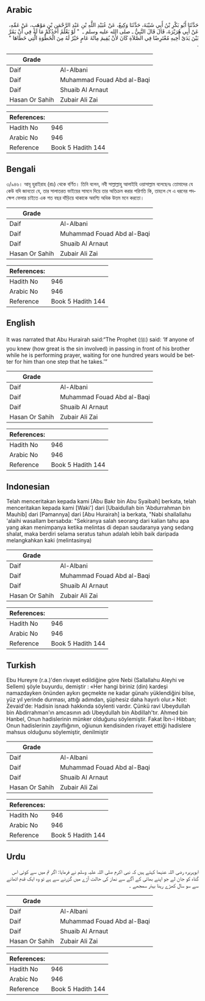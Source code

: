 ## Arabic


<div dir="rtl" lang="ar" style={{fontSize:'larger',backgroundColor:'#f8f9fa',padding:20}}>
حَدَّثَنَا أَبُو بَكْرِ بْنُ أَبِي شَيْبَةَ، حَدَّثَنَا وَكِيعٌ، عَنْ عُبَيْدِ اللَّهِ بْنِ عَبْدِ الرَّحْمَنِ بْنِ مَوْهَبٍ، عَنْ عَمِّهِ، عَنْ أَبِي هُرَيْرَةَ، قَالَ قَالَ النَّبِيُّ ـ صلى الله عليه وسلم ـ ‏ "‏ لَوْ يَعْلَمُ أَحَدُكُمْ مَا لَهُ فِي أَنْ يَمُرَّ بَيْنَ يَدَىْ أَخِيهِ مُعْتَرِضًا فِي الصَّلاَةِ كَانَ لأَنْ يُقِيمَ مِائَةَ عَامٍ خَيْرٌ لَهُ مِنَ الْخَطْوَةِ الَّتِي خَطَاهَا ‏"‏ ‏.‏
</div>
<div style={{backgroundColor:'#f8f9fa',padding:20, marginBottom: 10}}><table> <thead> <tr> <th>Grade</th> <th></th> </tr> </thead> <tbody> <tr><td>Daif</td><td>Al-Albani</td></tr><tr><td>Daif</td><td>Muhammad Fouad Abd al-Baqi</td></tr><tr><td>Daif</td><td>Shuaib Al Arnaut</td></tr><tr><td>Hasan Or Sahih</td><td>Zubair Ali Zai</td></tr></tbody></table><table> <thead> <tr> <th>References:</th> <th></th> </tr> </thead> <tbody><tr><td>Hadith No</td><td>946</td></tr><tr><td>Arabic No</td><td>946</td></tr><tr><td>Reference</td><td>Book 5 Hadith 144</td></tr></tbody></table></div>

## Bengali


<div dir="ltr" lang="bn" style={{fontSize:'larger',backgroundColor:'#f8f9fa',padding:20}}>
৩/৯৪৬। আবূ হুরাইরাহ (রাঃ) থেকে বর্ণিত। তিনি বলেন, নবী সাল্লাল্লাহু আলাইহি ওয়াসাল্লাম বলেছেনঃ তোমাদের যে কেউ যদি জানতো যে, তার সালাতরত ভাইয়ের সামনে দিয়ে তার অতিক্রম করার পরিণতি কি, তাহলে সে এ ধরনের পদক্ষেপ ফেলার চাইতে এক শত বছর দাঁড়িয়ে থাকাকে অবশ্যি অধিক উত্তম মনে করতো।
</div>
<div style={{backgroundColor:'#f8f9fa',padding:20, marginBottom: 10}}><table> <thead> <tr> <th>Grade</th> <th></th> </tr> </thead> <tbody> <tr><td>Daif</td><td>Al-Albani</td></tr><tr><td>Daif</td><td>Muhammad Fouad Abd al-Baqi</td></tr><tr><td>Daif</td><td>Shuaib Al Arnaut</td></tr><tr><td>Hasan Or Sahih</td><td>Zubair Ali Zai</td></tr></tbody></table><table> <thead> <tr> <th>References:</th> <th></th> </tr> </thead> <tbody><tr><td>Hadith No</td><td>946</td></tr><tr><td>Arabic No</td><td>946</td></tr><tr><td>Reference</td><td>Book 5 Hadith 144</td></tr></tbody></table></div>

## English


<div dir="ltr" lang="en" style={{fontSize:'larger',backgroundColor:'#f8f9fa',padding:20}}>
It was narrated that Abu Hurairah said:“The Prophet (ﷺ) said: ‘If anyone of you knew (how great is the sin involved) in passing in front of his brother while he is performing prayer, waiting for one hundred years would be better for him than one step that he takes.’”
</div>
<div style={{backgroundColor:'#f8f9fa',padding:20, marginBottom: 10}}><table> <thead> <tr> <th>Grade</th> <th></th> </tr> </thead> <tbody> <tr><td>Daif</td><td>Al-Albani</td></tr><tr><td>Daif</td><td>Muhammad Fouad Abd al-Baqi</td></tr><tr><td>Daif</td><td>Shuaib Al Arnaut</td></tr><tr><td>Hasan Or Sahih</td><td>Zubair Ali Zai</td></tr></tbody></table><table> <thead> <tr> <th>References:</th> <th></th> </tr> </thead> <tbody><tr><td>Hadith No</td><td>946</td></tr><tr><td>Arabic No</td><td>946</td></tr><tr><td>Reference</td><td>Book 5 Hadith 144</td></tr></tbody></table></div>

## Indonesian


<div dir="ltr" lang="id" style={{fontSize:'larger',backgroundColor:'#f8f9fa',padding:20}}>
Telah menceritakan kepada kami [Abu Bakr bin Abu Syaibah] berkata, telah menceritakan kepada kami [Waki'] dari [Ubaidullah bin 'Abdurrahman bin Mauhib] dari [Pamannya] dari [Abu Hurairah] ia berkata, "Nabi shallallahu 'alaihi wasallam bersabda: "Sekiranya salah seorang dari kalian tahu apa yang akan menimpanya ketika melintas di depan saudaranya yang sedang shalat, maka berdiri selama seratus tahun adalah lebih baik daripada melangkahkan kaki (melintasinya)
</div>
<div style={{backgroundColor:'#f8f9fa',padding:20, marginBottom: 10}}><table> <thead> <tr> <th>Grade</th> <th></th> </tr> </thead> <tbody> <tr><td>Daif</td><td>Al-Albani</td></tr><tr><td>Daif</td><td>Muhammad Fouad Abd al-Baqi</td></tr><tr><td>Daif</td><td>Shuaib Al Arnaut</td></tr><tr><td>Hasan Or Sahih</td><td>Zubair Ali Zai</td></tr></tbody></table><table> <thead> <tr> <th>References:</th> <th></th> </tr> </thead> <tbody><tr><td>Hadith No</td><td>946</td></tr><tr><td>Arabic No</td><td>946</td></tr><tr><td>Reference</td><td>Book 5 Hadith 144</td></tr></tbody></table></div>

## Turkish


<div dir="ltr" lang="tr" style={{fontSize:'larger',backgroundColor:'#f8f9fa',padding:20}}>
Ebu Hureyre (r.a.)'den rivayet edildiğine göre Nebi (Sallallahu Aleyhi ve Sellem) şöyle buyurdu, demiştir : «Her hangi biriniz (din) kardeşi namazdayken önünden aykırı geçmekte ne kadar günahı yüklendiğini bilse, yüz yıl yerinde durması, attığı adımdan, şüphesiz daha hayırlı olur.» Not: Zevaid'de: Hadisin isnadı hakkında söylenti vardır. Çünkü ravi Ubeydullah bin Abdirrahman'ın amcasının adı Ubeydullah bin Abdillah'tır. Ahmed bin Hanbel, Onun hadislerinin münker olduğunu söylemiştir. Fakat İbn-i Hibban; Onun hadislerinin zayıflığının, oğiunun kendisinden rivayet ettiği hadislere mahsus olduğunu söylemiştir, denilmiştir
</div>
<div style={{backgroundColor:'#f8f9fa',padding:20, marginBottom: 10}}><table> <thead> <tr> <th>Grade</th> <th></th> </tr> </thead> <tbody> <tr><td>Daif</td><td>Al-Albani</td></tr><tr><td>Daif</td><td>Muhammad Fouad Abd al-Baqi</td></tr><tr><td>Daif</td><td>Shuaib Al Arnaut</td></tr><tr><td>Hasan Or Sahih</td><td>Zubair Ali Zai</td></tr></tbody></table><table> <thead> <tr> <th>References:</th> <th></th> </tr> </thead> <tbody><tr><td>Hadith No</td><td>946</td></tr><tr><td>Arabic No</td><td>946</td></tr><tr><td>Reference</td><td>Book 5 Hadith 144</td></tr></tbody></table></div>

## Urdu


<div dir="rtl" lang="ur" style={{fontSize:'larger',backgroundColor:'#f8f9fa',padding:20}}>
ابوہریرہ رضی اللہ عنہما کہتے ہیں کہ نبی اکرم صلی اللہ علیہ وسلم نے فرمایا: اگر تم میں سے کوئی اس گناہ کو جان لے جو اپنے بھائی کے آگے سے نماز کی حالت آڑے میں گزرنے سے ہے تو وہ ایک قدم اٹھانے سے سو سال کھڑے رہنا بہتر سمجھے ۔
</div>
<div style={{backgroundColor:'#f8f9fa',padding:20, marginBottom: 10}}><table> <thead> <tr> <th>Grade</th> <th></th> </tr> </thead> <tbody> <tr><td>Daif</td><td>Al-Albani</td></tr><tr><td>Daif</td><td>Muhammad Fouad Abd al-Baqi</td></tr><tr><td>Daif</td><td>Shuaib Al Arnaut</td></tr><tr><td>Hasan Or Sahih</td><td>Zubair Ali Zai</td></tr></tbody></table><table> <thead> <tr> <th>References:</th> <th></th> </tr> </thead> <tbody><tr><td>Hadith No</td><td>946</td></tr><tr><td>Arabic No</td><td>946</td></tr><tr><td>Reference</td><td>Book 5 Hadith 144</td></tr></tbody></table></div>